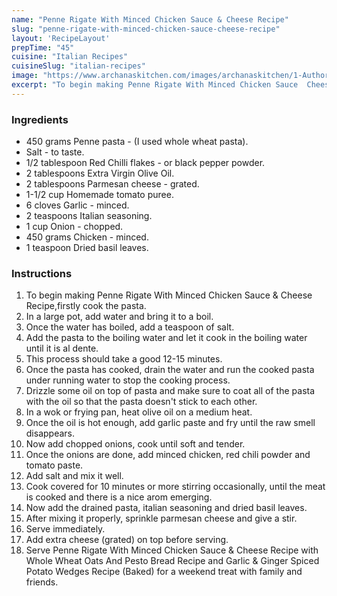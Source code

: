 ---
name: "Penne Rigate With Minced Chicken Sauce & Cheese Recipe"
slug: "penne-rigate-with-minced-chicken-sauce-cheese-recipe"
layout: 'RecipeLayout'
prepTime: "45"
cuisine: "Italian Recipes"
cuisineSlug: "italian-recipes"
image: "https://www.archanaskitchen.com/images/archanaskitchen/1-Author/usashis-gmail.com/penne_rigate_pasta_With_minced_meat_recipe.JPG"
excerpt: "To begin making Penne Rigate With Minced Chicken Sauce  Cheese Recipe,firstly cook the pasta"
---

### Ingredients

- 450 grams Penne pasta - (I used whole wheat pasta).
- Salt - to taste.
- 1/2 tablespoon Red Chilli flakes - or black pepper powder.
- 2 tablespoons Extra Virgin Olive Oil.
- 2 tablespoons Parmesan cheese - grated.
- 1-1/2 cup Homemade tomato puree.
- 6 cloves Garlic - minced.
- 2 teaspoons Italian seasoning.
- 1 cup Onion - chopped.
- 450 grams Chicken - minced.
- 1 teaspoon Dried basil leaves.

### Instructions

1. To begin making Penne Rigate With Minced Chicken Sauce & Cheese Recipe,firstly cook the pasta.
1. In a large pot, add water and bring it to a boil.
1. Once the water has boiled, add a teaspoon of salt.
1. Add the pasta to the boiling water and let it cook in the boiling water until it is al dente.
1. This process should take a good 12-15 minutes.
1. Once the pasta has cooked, drain the water and run the cooked pasta under running water to stop the cooking process.
1. Drizzle some oil on top of pasta and make sure to coat all of the pasta with the oil so that the pasta doesn't stick to each other.
1. In a wok or frying pan, heat  olive oil on a medium heat.
1. Once the oil is hot enough, add garlic paste and fry until the raw smell disappears.
1. Now add chopped onions, cook until soft and tender.
1. Once the onions are done, add minced chicken, red chili powder and tomato paste.
1. Add salt and mix it well.
1. Cook covered for 10 minutes or more stirring occasionally, until the meat is cooked and there is a nice arom emerging.
1. Now add the drained pasta, italian seasoning and dried basil leaves.
1. After mixing it properly, sprinkle parmesan cheese and give a stir.
1. Serve immediately.
1. Add extra cheese (grated) on top before serving.
1. Serve Penne Rigate With Minced Chicken Sauce & Cheese Recipe with Whole Wheat Oats And Pesto Bread Recipe and Garlic & Ginger Spiced Potato Wedges Recipe (Baked) for a weekend treat with family and friends.
